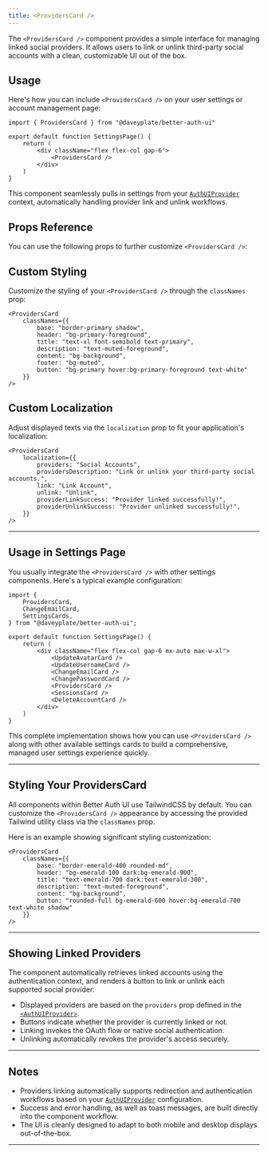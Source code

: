 ```yaml
---
title: <ProvidersCard />
---
```


The `<ProvidersCard />` component provides a simple interface for managing linked social providers. It allows users to link or unlink third-party social accounts with a clean, customizable UI out of the box.

## Usage

Here's how you can include `<ProvidersCard />` on your user settings or account management page:

```tsx
import { ProvidersCard } from "@daveyplate/better-auth-ui"

export default function SettingsPage() {
    return (
        <div className="flex flex-col gap-6">
            <ProvidersCard />
        </div>
    )
}
```

This component seamlessly pulls in settings from your [`AuthUIProvider`](../components/auth-ui-provider) context, automatically handling provider link and unlink workflows.

## Props Reference

You can use the following props to further customize `<ProvidersCard />`:

<AutoTypeTable path="../src/components/settings/providers-card.tsx" name="ProvidersCardProps" />

## Custom Styling

Customize the styling of your `<ProvidersCard />` through the `classNames` prop:

```tsx
<ProvidersCard
    classNames={{
        base: "border-primary shadow",
        header: "bg-primary-foreground",
        title: "text-xl font-semibold text-primary",
        description: "text-muted-foreground",
        content: "bg-background",
        footer: "bg-muted",
        button: "bg-primary hover:bg-primary-foreground text-white"
    }}
/>
```

## Custom Localization

Adjust displayed texts via the `localization` prop to fit your application's localization:

```tsx
<ProvidersCard
    localization={{
        providers: "Social Accounts",
        providersDescription: "Link or unlink your third-party social accounts.",
        link: "Link Account",
        unlink: "Unlink",
        providerLinkSuccess: "Provider linked successfully!",
        providerUnlinkSuccess: "Provider unlinked successfully!",
    }}
/>
```

---

## Usage in Settings Page

You usually integrate the `<ProvidersCard />` with other settings components. Here's a typical example configuration:

```tsx title="app/dashboard/settings/page.tsx"
import {
    ProvidersCard,  
    ChangeEmailCard,
    SettingsCards,
} from "@daveyplate/better-auth-ui";

export default function SettingsPage() {
    return (
        <div className="flex flex-col gap-6 mx-auto max-w-xl">
            <UpdateAvatarCard />
            <UpdateUsernameCard />
            <ChangeEmailCard />
            <ChangePasswordCard />
            <ProvidersCard />
            <SessionsCard />
            <DeleteAccountCard />
        </div>
    )
}
```

This complete implementation shows how you can use `<ProvidersCard />` along with other available settings cards to build a comprehensive, managed user settings experience quickly.

---

## Styling Your ProvidersCard

All components within Better Auth UI use TailwindCSS by default. You can customize the `<ProvidersCard />` appearance by accessing the provided Tailwind utility class via the `classNames` prop.

Here is an example showing significant styling customization:

```tsx
<ProvidersCard
    classNames={{
        base: "border-emerald-400 rounded-md",
        header: "bg-emerald-100 dark:bg-emerald-900",
        title: "text-emerald-700 dark:text-emerald-300",
        description: "text-muted-foreground",
        content: "bg-background",
        button: "rounded-full bg-emerald-600 hover:bg-emerald-700 text-white shadow"
    }}
/>
```

---

## Showing Linked Providers

The component automatically retrieves linked accounts using the authentication context, and renders a button to link or unlink each supported social provider:

- Displayed providers are based on the `providers` prop defined in the [`<AuthUIProvider>`](../components/auth-ui-provider).
- Buttons indicate whether the provider is currently linked or not.
- Linking invokes the OAuth flow or native social authentication.
- Unlinking automatically revokes the provider's access securely.

---

## Notes

- Providers linking automatically supports redirection and authentication workflows based on your [`AuthUIProvider`](../components/auth-ui-provider) configuration.
- Success and error handling, as well as toast messages, are built directly into the component workflow.
- The UI is cleanly designed to adapt to both mobile and desktop displays out-of-the-box.

---